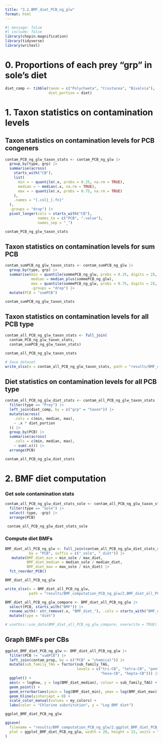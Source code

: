 ```yaml
---
title: "3.2.BMF_diet_PCB_ng_glw"
format: html
---
```


```r
#| message: false
#| include: false
library(chopin.magnification)
library(tidyverse)
library(writexl)
```


# 0. Proportions of each prey "grp" in sole's diet
```r
diet_comp <- tibble(taxon = c("Polychaeta", "Crustacea", "Bivalvia"),
                    diet_portion = diet)
```


# 1. Taxon statistics on contamination levels

## Taxon statistics on contamination levels for PCB congeners
```r
contam_PCB_ng_glw_taxon_stats <- contam_PCB_ng_glw |> 
  group_by(type, grp) |> 
  summarise(across(
    starts_with("CB"),
    list(
      min = ~ quantile(.x, probs = 0.25, na.rm = TRUE),
      median = ~ median(.x, na.rm = TRUE),
      max = ~ quantile(.x, probs = 0.75, na.rm = TRUE)
    ),
    .names = "{.col}_{.fn}"
  ),
  .groups = "drop") |> 
  pivot_longer(cols = starts_with("CB"), 
               names_to = c("PCB", ".value"), 
               names_sep = "_")

contam_PCB_ng_glw_taxon_stats
```

## Taxon statistics on contamination levels for sum PCB
```r
contam_sumPCB_ng_glw_taxon_stats <- contam_sumPCB_ng_glw |> 
  group_by(type, grp) |> 
  summarise(min = quantile(sommePCB_ng_glw, probs = 0.25, digits = 2),
            median = median_plus(sommePCB_ng_glw),
            max = quantile(sommePCB_ng_glw, probs = 0.75, digits = 2),
            .groups = "drop") |> 
  mutate(PCB = "sumPCB")

contam_sumPCB_ng_glw_taxon_stats
```

## Taxon statistics on contamination levels for all PCB type
```r
contam_all_PCB_ng_glw_taxon_stats <- full_join(
  contam_PCB_ng_glw_taxon_stats,
  contam_sumPCB_ng_glw_taxon_stats)

contam_all_PCB_ng_glw_taxon_stats
```

```r
# Save dataset
write_xlsx(x = contam_all_PCB_ng_glw_taxon_stats, path = "results/BMF_computation_PCB_ng_glw/2.contam_all_PCB_ng_glw_taxon_stats.xlsx")
```

## Diet statistics on contamination levels for all PCB type
```r
contam_all_PCB_ng_glw_diet_stats <- contam_all_PCB_ng_glw_taxon_stats |>
  filter(type == "Prey") |> 
  left_join(diet_comp, by = c("grp" = "taxon")) |>
  mutate(across(
    .cols = c(min, median, max),
    ~ .x * diet_portion
  )) |> 
  group_by(PCB) |> 
  summarise(across(
    .cols = c(min, median, max),
    ~ sum(.x))) |> 
  arrange(PCB)

contam_all_PCB_ng_glw_diet_stats
```

# 2. BMF diet computation

### Get sole contamination stats
```r
contam_all_PCB_ng_glw_diet_stats_sole <- contam_all_PCB_ng_glw_taxon_stats |>
  filter(type == "Sole") |> 
  select(-type, -grp) |> 
  arrange(PCB)

 contam_all_PCB_ng_glw_diet_stats_sole
```

### Compute diet BMFs
```r
BMF_diet_all_PCB_ng_glw <- full_join(contam_all_PCB_ng_glw_diet_stats_sole, contam_all_PCB_ng_glw_diet_stats,
           by = "PCB", suffix = c("_sole", "_diet")) |> 
   mutate(BMF_diet_min = min_sole / max_diet,
          BMF_diet_median = median_sole / median_diet,
          BMF_diet_max = max_sole / min_diet) |> 
  fct_reorder_PCB()

BMF_diet_all_PCB_ng_glw
```

```r
write_xlsx(x = BMF_diet_all_PCB_ng_glw, 
           path = "results/BMF_computation_PCB_ng_glw/2.BMF_diet_all_PCB_ng_glw.xlsx")
```

```r
BMF_diet_all_PCB_ng_glw_compare <- BMF_diet_all_PCB_ng_glw |> 
  select(PCB, starts_with("BMF")) |> 
  rename_with(~ str_remove(.x, "BMF_diet_"), .cols = starts_with("BMF_diet_")) |> 
  mutate(type = "diet")

# usethis::use_data(BMF_diet_all_PCB_ng_glw_compare, overwrite = TRUE)
```

## Graph BMFs per CBs
```r
ggplot_BMF_diet_PCB_ng_glw <- BMF_diet_all_PCB_ng_glw |>
  filter(PCB != "sumPCB") |> 
  left_join(contam_prop, by = c("PCB" = "chemical")) |> 
  mutate(sub_family_TAG = factor(sub_family_TAG, 
                                 levels = c("tri-CB", "tetra-CB", "penta-CB", 
                                            "hexa-CB", "hepta-CB"))) |> 
  ggplot() +
  aes(x = logKow, y = log(BMF_diet_median), colour = sub_family_TAG) +
  geom_point() +
  geom_errorbar(aes(ymin = log(BMF_diet_min), ymax = log(BMF_diet_max)), width = 0.05) +
  geom_hline(yintercept = 0) +
  scale_color_manual(values = my_colors) +
  labs(color = "Chlorine substitution", y = "Log BMF diet")

ggplot_BMF_diet_PCB_ng_glw
```

```r
ggsave(
  filename = "results/BMF_computation_PCB_ng_glw/2.ggplot_BMF_diet_PCB_ng_glw.jpg",
  plot = ggplot_BMF_diet_PCB_ng_glw, width = 20, height = 15, units = "cm"
)
```

